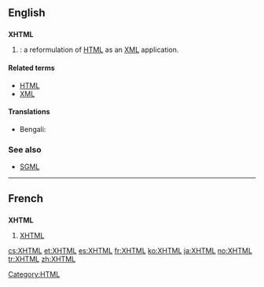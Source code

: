 ==English==

==={{initialism}}===
{{wikipedia}}
'''XHTML'''

# {{w|Extensible Hypertext Markup Language}}: a reformulation of [[HTML]] as an [[XML]] application.

====Related terms====
* [[HTML]]
* [[XML]]

====Translations====
{{trans-top|XHTML}}
* Bengali: {{t|bn|এক্সএইচটিএমএল|tr=eks-eic-ţi-em-el|sc=Beng|xs=Bengali}}
{{trans-mid}}
{{trans-bottom}}

===See also===
* [[SGML]]

----

==French==

==={{initialism|fr}}===
'''XHTML'''

# [[XHTML#English|XHTML]]

[[Category:HTML]]

[[cs:XHTML]]
[[et:XHTML]]
[[es:XHTML]]
[[fr:XHTML]]
[[ko:XHTML]]
[[ja:XHTML]]
[[no:XHTML]]
[[tr:XHTML]]
[[zh:XHTML]]